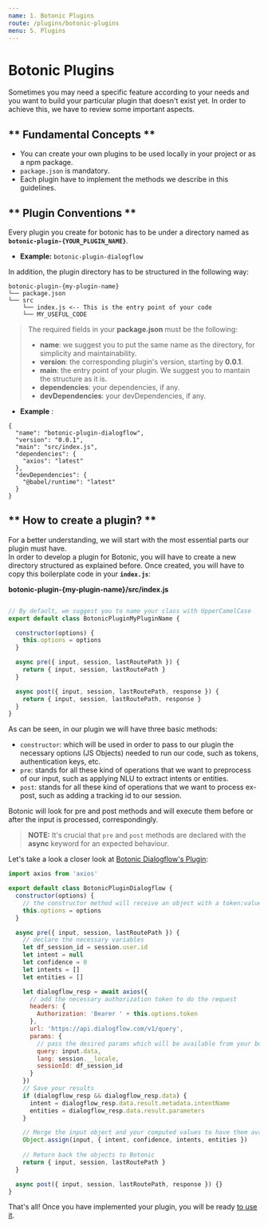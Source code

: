 ```yaml
---
name: 1. Botonic Plugins
route: /plugins/botonic-plugins
menu: 5. Plugins
---
```


# **Botonic Plugins**

Sometimes you may need a specific feature according to your needs and you want to build 
your particular plugin that doesn't exist yet. In order to achieve this, we have to review some important aspects.

## ** Fundamental Concepts **
* You can create your own plugins to be used locally in your project or as a npm package.
* `package.json` is mandatory.
* Each plugin have to implement the methods we describe in this guidelines.

## ** Plugin Conventions **

Every plugin you create for botonic has to be under a directory named as  
**`botonic-plugin-{YOUR_PLUGIN_NAME}`**.  
* **Example:** `botonic-plugin-dialogflow`

In addition, the plugin directory has to be structured in the following way:
``` 
botonic-plugin-{my-plugin-name}
└── package.json
└── src
    └── index.js <-- This is the entry point of your code
    └── MY_USEFUL_CODE
```  

>The required fields in your **package.json** must be the following:
>  * **name**: we suggest you to put the same name as the directory, for simplicity and maintainability.
>  * **version**: the corresponding plugin's version, starting by **0.0.1**.
>  * **main**: the entry point of your plugin. We suggest you to mantain the structure as it is. 
>  * **dependencies**: your dependencies, if any.
>  * **devDependencies**: your devDependencies, if any.  

* **Example** :

```
{
  "name": "botonic-plugin-dialogflow",
  "version": "0.0.1",
  "main": "src/index.js",
  "dependencies": {
    "axios": "latest"
  },
  "devDependencies": {
    "@babel/runtime": "latest"
  }
}
```

## ** How to create a plugin? **
For a better understanding, we will start with the most essential parts our plugin must have.  
In order to develop a plugin for Botonic, you will have to create a new directory structured as explained before.
Once created, you will have to copy this boilerplate code in your **`index.js`**:

**botonic-plugin-{my-plugin-name}/src/index.js**

```javascript

// By default, we suggest you to name your class with UpperCamelCase
export default class BotonicPluginMyPluginName {

  constructor(options) {
    this.options = options
  }

  async pre({ input, session, lastRoutePath }) {
    return { input, session, lastRoutePath }
  }

  async post({ input, session, lastRoutePath, response }) {
    return { input, session, lastRoutePath, response }
  }
}

```

As can be seen, in our plugin we will have three basic methods:
* `constructor`: which will be used in order to pass to our plugin the necessary options (JS Objects) needed to run our code,
such as tokens, authentication keys, etc.
* `pre`: stands for all these kind of operations that we want to preprocess of our input, such as applying NLU to extract intents or entities.
* `post`: stands for all these kind of operations that we want to process ex-post, such as adding a tracking id to our session.

Botonic will look for pre and post methods and will execute them before or after the input is processed, correspondingly.

> **NOTE:**
> It's crucial that `pre` and `post` methods are declared with the **async** keyword for an expected behaviour.

Let's take a look a closer look at [Botonic Dialogflow's Plugin](https://github.com/hubtype/botonic/tree/master/packages/botonic-plugin-dialogflow):

```javascript
import axios from 'axios'

export default class BotonicPluginDialogflow {
  constructor(options) {
    // the constructor method will receive an object with a token:value
    this.options = options
  }

  async pre({ input, session, lastRoutePath }) {
    // declare the necessary variables
    let df_session_id = session.user.id
    let intent = null
    let confidence = 0
    let intents = []
    let entities = []

    let dialogflow_resp = await axios({
      // add the necessary authorization token to do the request
      headers: {
        Authorization: 'Bearer ' + this.options.token
      },
      url: 'https://api.dialogflow.com/v1/query',
      params: {
        // pass the desired params which will be available from your bot
        query: input.data,
        lang: session.__locale,
        sessionId: df_session_id
      }
    })
    // Save your results
    if (dialogflow_resp && dialogflow_resp.data) {
      intent = dialogflow_resp.data.result.metadata.intentName
      entities = dialogflow_resp.data.result.parameters
    }

    // Merge the input object and your computed values to have them availables in your code
    Object.assign(input, { intent, confidence, intents, entities })
    
    // Return back the objects to Botonic
    return { input, session, lastRoutePath }
  }

  async post({ input, session, lastRoutePath, response }) {}
}
```

That's all! Once you have implemented your plugin, you will be ready [to use it](/plugins/using-plugins).

